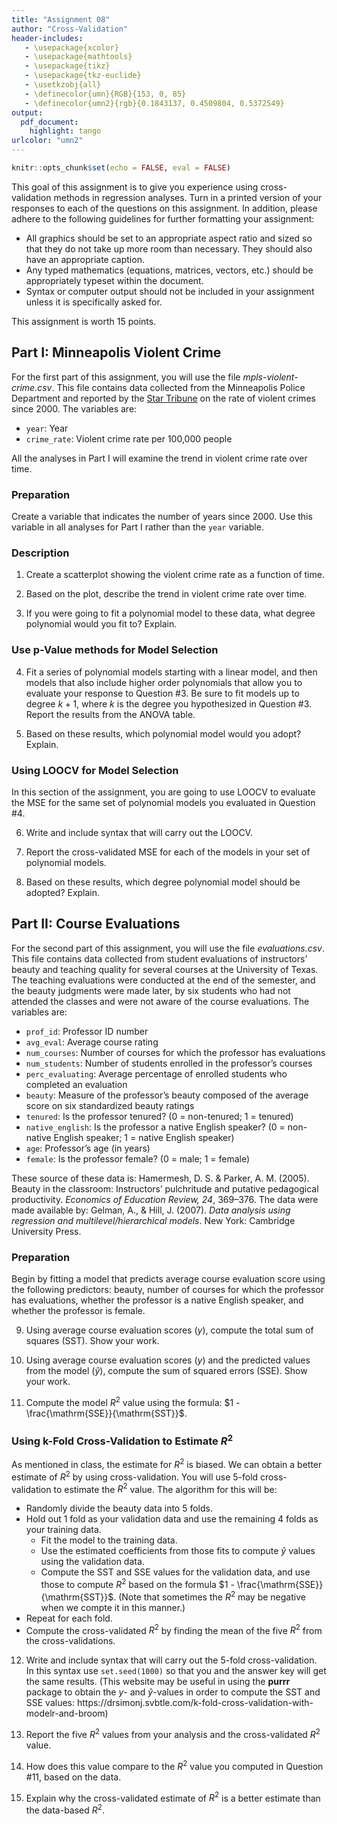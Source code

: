 ```yaml
---
title: "Assignment 08"
author: "Cross-Validation"
header-includes:
   - \usepackage{xcolor}
   - \usepackage{mathtools}
   - \usepackage{tikz}
   - \usepackage{tkz-euclide}
   - \usetkzobj{all}
   - \definecolor{umn}{RGB}{153, 0, 85}
   - \definecolor{umn2}{rgb}{0.1843137, 0.4509804, 0.5372549}
output: 
  pdf_document:
    highlight: tango
urlcolor: "umn2"
---
```


```r
knitr::opts_chunk$set(echo = FALSE, eval = FALSE)
```

This goal of this assignment is to give you experience using cross-validation methods in regression analyses. Turn in a printed version of your responses to each of the questions on this assignment. In addition, please adhere to the following guidelines for further formatting your assignment: 

- All graphics should be set to an appropriate aspect ratio and sized so that they do not take up more room than necessary. They should also have an appropriate caption.
- Any typed mathematics (equations, matrices, vectors, etc.) should be appropriately typeset within the document.
- Syntax or computer output should not be included in your assignment unless it is specifically asked for.

This assignment is worth 15 points. 

\rule{0.5\linewidth}{\linethickness}  


## Part I: Minneapolis Violent Crime

For the first part of this assignment, you will use the file *mpls-violent-crime.csv*. This file contains data collected from the Minneapolis Police Department and reported by the [Star Tribune](http://www.startribune.com/a-deeper-look-at-minneapolis-crime-rates/493163741/) on the rate of violent crimes since 2000. The variables are:

- `year`: Year
- `crime_rate`: Violent crime rate per 100,000 people

All the analyses in Part I will examine the trend in violent crime rate over time.

### Preparation

Create a variable that indicates the number of years since 2000. Use this variable in all analyses for Part I rather than the `year` variable.

### Description

1. Create a scatterplot showing the violent crime rate as a function of time.  

2. Based on the plot, describe the trend in violent crime rate over time.

3. If you were going to fit a polynomial model to these data, what degree polynomial would you fit to? Explain.

### Use p-Value methods for Model Selection

4. Fit a series of polynomial models starting with a linear model, and then models that also include higher order polynomials that allow you to evaluate your response to Question \#3. Be sure to fit models up to degree $k+1$, where $k$ is the degree you hypothesized in Question \#3. Report the results from the ANOVA table.

5. Based on these results, which polynomial model would you adopt? Explain.

### Using LOOCV for Model Selection

In this section of the assignment, you are going to use LOOCV to evaluate the MSE for the same set of polynomial models you evaluated in Question \#4. 

6. Write and include syntax that will carry out the LOOCV.

7. Report the cross-validated MSE for each of the models in your set of polynomial models.

8. Based on these results, which degree polynomial model should be adopted? Explain.
 

## Part II: Course Evaluations

For the second part of this assignment, you will use the file *evaluations.csv*. This file contains data collected from student evaluations of instructors' beauty and teaching quality for several courses at the University of Texas. The teaching evaluations were conducted at the end of the semester, and the beauty judgments were made later, by six students who had not attended the classes and were not aware of the course evaluations. The variables are:

- `prof_id`: Professor ID number
- `avg_eval`: Average course rating
- `num_courses`: Number of courses for which the professor has evaluations
- `num_students`: Number of students enrolled in the professor's courses
- `perc_evaluating`: Average percentage of enrolled students who completed an evaluation
- `beauty`: Measure of the professor's beauty composed  of the average score on six standardized beauty ratings
- `tenured`: Is the professor tenured? (0 = non-tenured; 1 = tenured)
- `native_english`: Is the professor a native English speaker? (0 = non-native English speaker; 1 = native English speaker)
- `age`: Professor's age (in years)
- `female`: Is the professor female? (0 = male; 1 = female)


These source of these data is: Hamermesh, D. S. &amp; Parker, A. M. (2005). Beauty in the classroom: Instructors' pulchritude and putative pedagogical productivity. *Economics of Education Review, 24*, 369&ndash;376. The data were made available by: Gelman, A., &amp; Hill, J. (2007). *Data analysis using regression and multilevel/hierarchical models*. New York: Cambridge University Press. 

\rule{0.5\linewidth}{\linethickness}


### Preparation

Begin by fitting a model that predicts average course evaluation score using the following predictors: beauty, number of courses for which the professor has evaluations, whether the professor is a native English speaker, and whether the professor is female.

9. Using average course evaluation scores ($y$), compute the total sum of squares (SST). Show your work.

10. Using average course evaluation scores ($y$) and the predicted values from the model ($\hat{y}$), compute the sum of squared errors (SSE). Show your work.

11. Compute the model $R^2$ value using the formula: $1 - \frac{\mathrm{SSE}}{\mathrm{SST}}$.

### Using k-Fold Cross-Validation to Estimate $R^2$

As mentioned in class, the estimate for $R^2$ is biased. We can obtain a better estimate of $R^2$ by using cross-validation. You will use 5-fold cross-validation to estimate the $R^2$ value. The algorithm for this will be:

- Randomly divide the beauty data into 5 folds.
- Hold out 1 fold as your validation data and use the remaining 4 folds as your training data.
  + Fit the model to the training data.
  + Use the estimated coefficients from those fits to compute $\hat{y}$ values using the validation data. 
  + Compute the SST and SSE values for the validation data, and use those to compute $R^2$ based on the formula $1 - \frac{\mathrm{SSE}}{\mathrm{SST}}$. (Note that sometimes the $R^2$ may be negative when we compte it in this manner.)
- Repeat for each fold.
- Compute the cross-validated $R^2$ by finding the mean of the five $R^2$ from the cross-validations.


12. Write and include syntax that will carry out the 5-fold cross-validation. In this syntax use `set.seed(1000)` so that you and the answer key will get the same results. (This website may be useful in using the **purrr** package to obtain the $y$- and $\hat{y}$-values in order to compute the SST and SSE values: https://drsimonj.svbtle.com/k-fold-cross-validation-with-modelr-and-broom)

13. Report the five $R^2$ values from your analysis and the cross-validated $R^2$ value. 

14. How does this value compare to the $R^2$ value you computed in Question \#11, based on the data. 

15. Explain why the cross-validated estimate of $R^2$ is a better estimate than the data-based $R^2$.




